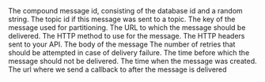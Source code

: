 <ResponseField name="messageId" type="string" required>
  The compound message id, consisting of the database id and a random string.
</ResponseField>

<ResponseField name="topicId" type="string">
  The topic id if this message was sent to a topic.
</ResponseField>

<ResponseField name="key" type="string">
  The key of the message used for partitioning.
</ResponseField>

<ResponseField name="url" type="string" required>
  The URL to which the message should be delivered.
</ResponseField>

<ResponseField name="method" type="string">
  The HTTP method to use for the message.
</ResponseField>

<ResponseField name="header" type="Record<string, string[]>">
  The HTTP headers sent to your API.
</ResponseField>

<ResponseField name="body" type="string">
  The body of the message
</ResponseField>

<ResponseField name="maxRetries" type="int">
  The number of retries that should be attempted in case of delivery failure.
</ResponseField>

<ResponseField name="notBefore" type="int">
  The time before which the message should not be delivered.
</ResponseField>

<ResponseField name="createdAt" type="int" required>
  The time when the message was created.
</ResponseField>

<ResponseField name="callback" type="string">
  The url where we send a callback to after the message is delivered
</ResponseField>
